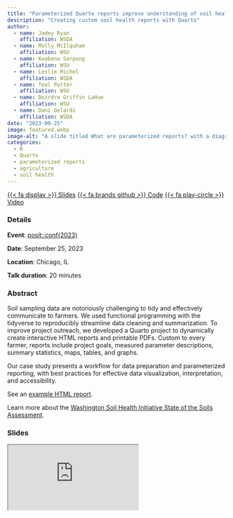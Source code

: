 ```yaml
---
title: "Parameterized Quarto reports improve understanding of soil health"
description: "Creating custom soil health reports with Quarto"
author: 
  - name: Jadey Ryan
    affiliation: WSDA
  - name: Molly McIlquham
    affiliation: WSU
  - name: Kwabena Sarpong
    affiliation: WSU
  - name: Leslie Michel
    affiliation: WSDA
  - name: Teal Potter
    affiliation: WSU
  - name: Deirdre Griffin LaHue
    affiliation: WSU
  - name: Dani Gelardi
    affiliation: WSDA
date: "2023-09-25"
image: featured.webp
image-alt: "A slide titled What are parameterized reports? with a diagram depicting a template report file as a function, parameters as the input, and five reports for different years as the output."
categories:
  - R
  - Quarto
  - parameterized reports
  - agriculture
  - soil health
---
```


<span class="listing-btn-group">
<a href="https://jadeynryan.github.io/2023_posit-parameterized-quarto/" class="btn" role="button">{{< fa display >}} Slides</a> 
<a href="https://github.com/jadeynryan/2023_posit-parameterized-quarto" class="btn" role="button">{{< fa brands github >}} Code</a>
<a href="https://youtu.be/lbE5uOqfT70?si=GnUILZ6Amoae_aRL" class="btn" role="button">{{< fa play-circle >}} Video</a>
</span>

### Details

**Event**: [posit::conf(2023)](https://posit.co/conference/)

**Date**: September 25, 2023

**Location**: Chicago, IL

**Talk duration**: 20 minutes

### Abstract

Soil sampling data are notoriously challenging to tidy and effectively communicate to farmers. We used functional programming with the tidyverse to reproducibly streamline data cleaning and summarization. To improve project outreach, we developed a Quarto project to dynamically create interactive HTML reports and printable PDFs. Custom to every farmer, reports include project goals, measured parameter descriptions, summary statistics, maps, tables, and graphs.

Our case study presents a workflow for data preparation and parameterized reporting, with best practices for effective data visualization, interpretation, and accessibility.

See an [example HTML report](https://rawcdn.githack.com/WA-Department-of-Agriculture/soils/944448976992604a12dafbf47258327be0e5ab98/inst/example_reports/example_producer_report.html).

Learn more about the [Washington Soil Health Initiative State of the Soils Assessment](https://washingtonsoilhealthinitiative.com/state-of-the-soils/).

### Slides

<iframe class="slides" src="https://jadeynryan.github.io/2023_posit-parameterized-quarto/"></iframe>
